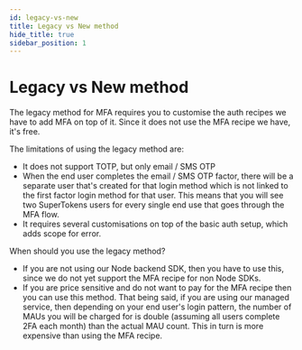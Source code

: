 ```yaml
---
id: legacy-vs-new
title: Legacy vs New method
hide_title: true
sidebar_position: 1
---
```


# Legacy vs New method

The legacy method for MFA requires you to customise the auth recipes we have to add MFA on top of it. Since it does not use the MFA recipe we have, it's free.

The limitations of using the legacy method are:
- It does not support TOTP, but only email / SMS OTP
- When the end user completes the email / SMS OTP factor, there will be a separate user that's created for that login method which is not linked to the first factor login method for that user. This means that you will see two SuperTokens users for every single end use that goes through the MFA flow.
- It requires several customisations on top of the basic auth setup, which adds scope for error.

When should you use the legacy method?
- If you are not using our Node backend SDK, then you have to use this, since we do not yet support the MFA recipe for non Node SDKs.
- If you are price sensitive and do not want to pay for the MFA recipe then you can use this method. That being said, if you are using our managed service, then depending on your end user's login pattern, the number of MAUs you will be charged for is double (assuming all users complete 2FA each month) than the actual MAU count. This in turn is more expensive than using the MFA recipe.